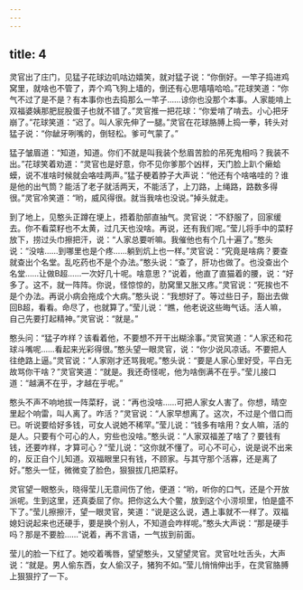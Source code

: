 ```yaml
---
---
---
```

title: 4
---



灵官出了庄门，见猛子花球边叽咕边嬉笑，就对猛子说：“你倒好。一竿子捣进鸡窝里，就啥也不管了，弄个鸡飞狗上墙的，倒还有心思嘻嘻哈哈。”花球笑道：“你气不过了是不是？有本事你也去捣那么一竿子……谅你也没那个本事。人家能啃上双福婆姨那肥屁股蛋子也就不错了。”灵官推一把花球：“你爱啃了啃去。小心把牙崩了。”花球笑道：“迟了。叫人家先伸了一腿。”灵官在花球胳膊上捣一拳，转头对猛子说：“你龇牙咧嘴的，倒轻松。爹可气蒙了。”

猛子皱眉道：“知道，知道。你们不就是叫我装个愁眉苦脸的吊死鬼相吗？我装不出。”花球笑着劝道：“灵官也是好意，你不见你爹那个凶样，天门脸上趴个癞蛤蟆，说不准啥时候就会咯哇两声。”猛子梗着脖子大声说：“他还有个啥咯哇的？谁是他的出气筒？能活了老子就活两天，不能活了，上刀路，上绳路，路数多得很。”灵官冷笑道：“哟，威风得很。就当我啥也没说。”掉头就走。

到了地上，见憨头正蹲在埂上，捂着肋部直抽气。灵官说：“不舒服了，回家缓去。你不看菜籽也不太黄，过几天也没啥。再说，还有我们呢。”莹儿将手中的菜籽放下，捞过头巾擦把汗，说：“人家总要听嘛。我催他也有个几十遍了。”憨头说：“没啥……到哪里也是个疼……躺到炕上也一样。”灵官说：“究竟是啥病？要查就查出个名堂。乱吃药也不是个办法。”憨头说：“查了，肝功也做了。也没查出个名堂……让做B超……一次好几十呢。啥意思？”说着，他直了直猫着的腰，说：“好多了。这不，就一阵阵。你说，怪惊惊的，肋窝里又胀又疼。”灵官说：“死挨也不是个办法。再说小病会拖成个大病。”憨头说：“我想好了。等过些日子，豁出去做回B超，看看。命尽了，也就算了。”莹儿说：“瞧，他老说这些晦气话。活人嘛，自己先要打起精神。”灵官说：“就是。”

憨头问：“猛子咋样？该看着他，不要想不开干出糊涂事。”灵官笑道：“人家还和花球斗嘴呢……看起来光彩得很。”憨头望一眼灵官，说：“你少说风凉话。不要把人往绝路上逼。”灵官说：“人家刚才还骂我呢。”憨头说：“要是人家心里好受，平白无故骂你干啥？”灵官笑道：“就是。我还奇怪呢，他为啥倒满不在乎。”莹儿接口道：“越满不在乎，才越在乎呢。”

憨头不声不响地拔一阵菜籽，说：“再也没啥……可把人家女人害了。你想，晴空里起个响雷，叫人离了。咋活？”灵官说：“人家早想离了。这次，不过是个借口而已。听说要给好多钱，可女人说她不稀罕。”莹儿说：“钱多有啥用？女人嘛，活的是人。只要有个可心的人，穷些也没啥。”憨头说：“人家双福差了啥了？要钱有钱，还要咋样，才算可心？”莹儿说：“这你就不懂了。可心不可心，说是说不出来的，反正自个儿知道。双福眼里只有钱，不顾家。与其守那个活寡，还是离了好。”憨头一怔，微微变了脸色，狠狠拔几把菜籽。

灵官望一眼憨头，晓得莹儿无意间伤了他，便道：“哟，听你的口气，还是个开放派呢。生到这里，还真委屈了你。把你这么大个鳖，放到这个小涝坝里，怕是盛不下了。”莹儿擦擦汗，望一眼灵官，笑道：“说是这么说，遇上事就不一样了。双福媳妇说起来也还硬手，要是换个别人，不知道会咋样呢。”憨头大声说：“那是硬手吗？那是不要脸……”说着，再不言语，一气拔到前面。

莹儿的脸一下红了。她咬着嘴唇，望望憨头，又望望灵官。灵官吐吐舌头，大声说：“就是。男人偷东西，女人偷汉子，猪狗不如。”莹儿悄悄伸出手，在灵官胳膊上狠狠拧了一下。